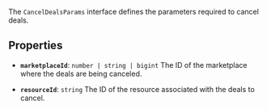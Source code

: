 The `CancelDealsParams` interface defines the parameters required to cancel deals.

## Properties

- **`marketplaceId`**: `number | string | bigint`
The ID of the marketplace where the deals are being canceled.

- **`resourceId`**: `string`
The ID of the resource associated with the deals to cancel.
